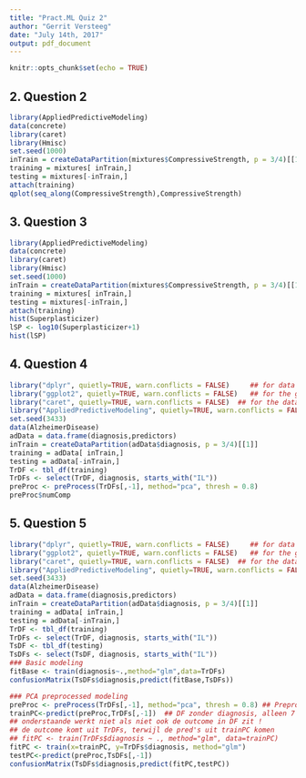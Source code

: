 ```yaml
---
title: "Pract.ML Quiz 2"
author: "Gerrit Versteeg"
date: "July 14th, 2017"
output: pdf_document
---
```


```r
knitr::opts_chunk$set(echo = TRUE)
```


## 2. Question 2
```r
library(AppliedPredictiveModeling)
data(concrete)
library(caret)
library(Hmisc)
set.seed(1000)
inTrain = createDataPartition(mixtures$CompressiveStrength, p = 3/4)[[1]]
training = mixtures[ inTrain,]
testing = mixtures[-inTrain,]
attach(training)
qplot(seq_along(CompressiveStrength),CompressiveStrength)
```


## 3. Question 3
```r
library(AppliedPredictiveModeling)
data(concrete)
library(caret)
library(Hmisc)
set.seed(1000)
inTrain = createDataPartition(mixtures$CompressiveStrength, p = 3/4)[[1]]
training = mixtures[ inTrain,]
testing = mixtures[-inTrain,]
attach(training)
hist(Superplasticizer)
lSP <- log10(Superplasticizer+1)
hist(lSP)
```


## 4. Question 4
```r
library("dplyr", quietly=TRUE, warn.conflicts = FALSE)     ## for data prep
library("ggplot2", quietly=TRUE, warn.conflicts = FALSE)   ## for the graphs
library("caret", quietly=TRUE, warn.conflicts = FALSE)  ## for the data iself
library("AppliedPredictiveModeling", quietly=TRUE, warn.conflicts = FALSE)  ## for the data iself
set.seed(3433)
data(AlzheimerDisease)
adData = data.frame(diagnosis,predictors)
inTrain = createDataPartition(adData$diagnosis, p = 3/4)[[1]]
training = adData[ inTrain,]
testing = adData[-inTrain,]
TrDF <- tbl_df(training)
TrDFs <- select(TrDF, diagnosis, starts_with("IL"))
preProc <- preProcess(TrDFs[,-1], method="pca", thresh = 0.8)
preProc$numComp
```

## 5. Question 5
```r
library("dplyr", quietly=TRUE, warn.conflicts = FALSE)     ## for data prep
library("ggplot2", quietly=TRUE, warn.conflicts = FALSE)   ## for the graphs
library("caret", quietly=TRUE, warn.conflicts = FALSE)  ## for the data iself
library("AppliedPredictiveModeling", quietly=TRUE, warn.conflicts = FALSE)  ## for the data iself
set.seed(3433)
data(AlzheimerDisease)
adData = data.frame(diagnosis,predictors)
inTrain = createDataPartition(adData$diagnosis, p = 3/4)[[1]]
training = adData[ inTrain,]
testing = adData[-inTrain,]
TrDF <- tbl_df(training)
TrDFs <- select(TrDF, diagnosis, starts_with("IL"))
TsDF <- tbl_df(testing)
TsDFs <- select(TsDF, diagnosis, starts_with("IL"))
### Basic modeling
fitBase <- train(diagnosis~.,method="glm",data=TrDFs)
confusionMatrix(TsDFs$diagnosis,predict(fitBase,TsDFs))
```

```r
### PCA preprocessed modeling
preProc <- preProcess(TrDFs[,-1], method="pca", thresh = 0.8) ## Preproc-model
trainPC<-predict(preProc,TrDFs[,-1])  ## DF zonder diagnosis, alleen 7 PC's !
## onderstaande werkt niet als niet ook de outcome in DF zit !
## de outcome komt uit TrDFs, terwijl de pred's uit trainPC komen
## fitPC <- train(TrDFs$diagnosis ~ ., method="glm", data=trainPC)
fitPC <- train(x=trainPC, y=TrDFs$diagnosis, method="glm")
testPC<-predict(preProc,TsDFs[,-1])
confusionMatrix(TsDFs$diagnosis,predict(fitPC,testPC))
```

